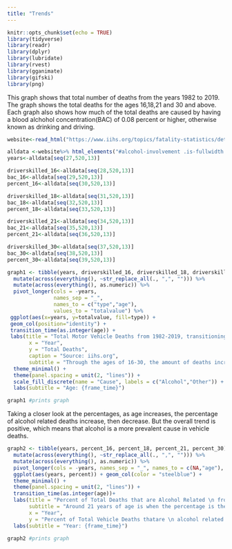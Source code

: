 ```yaml
---
title: "Trends"
---
```


```r
knitr::opts_chunk$set(echo = TRUE)
library(tidyverse)
library(readr)
library(dplyr)
library(lubridate)
library(rvest)
library(gganimate)
library(gifski)
library(png)
```

This graph shows that total number of deaths from the years 1982 to 2019. The graph shows the total deaths for the ages 16,18,21 and 30 and above. Each graph also shows how much of the total deaths are caused by having a blood alchohol concentration(BAC) of 0.08 percent or higher, otherwise known as drinking and driving.

```r
website<-read_html("https://www.iihs.org/topics/fatality-statistics/detail/teenagers#alcohol-involvement")

alldata <-website%>% html_elements("#alcohol-involvement .is-fullwidth:nth-child(4) th , #alcohol-involvement .is-fullwidth:nth-child(4) td") %>% html_text2()
years<-alldata[seq(27,520,13)]

driverskilled_16<-alldata[seq(28,520,13)]
bac_16<-alldata[seq(29,520,13)]
percent_16<-alldata[seq(30,520,13)]

driverskilled_18<-alldata[seq(31,520,13)]
bac_18<-alldata[seq(32,520,13)]
percent_18<-alldata[seq(33,520,13)]

driverskilled_21<-alldata[seq(34,520,13)]
bac_21<-alldata[seq(35,520,13)]
percent_21<-alldata[seq(36,520,13)]

driverskilled_30<-alldata[seq(37,520,13)]
bac_30<-alldata[seq(38,520,13)]
percent_30<-alldata[seq(39,520,13)]

graph1 <- tibble(years, driverskilled_16, driverskilled_18, driverskilled_21, driverskilled_30,                   bac_16, bac_18, bac_21, bac_30) %>%  
  mutate(across(everything(), ~str_replace_all(., ",", ""))) %>% 
  mutate(across(everything(), as.numeric)) %>% 
  pivot_longer(cols = -years,
               names_sep = "_",
               names_to = c("type","age"),
               values_to = "totalvalue") %>% 
 ggplot(aes(x=years, y=totalvalue, fill=type)) + 
 geom_col(position="identity") + 
 transition_time(as.integer(age)) +
 labs(title = "Total Motor Vehicle Deaths from 1982-2019, transitioning through ages 16-30",
       x = "Year", 
       y = "Total Deaths", 
       caption = "Source: iihs.org", 
       subtitle = "Through the ages of 16-30, the amount of deaths increased, but throughout the years, the total deaths decreased, except for age 30") + 
  theme_minimal() + 
  theme(panel.spacing = unit(2, "lines")) + 
  scale_fill_discrete(name = "Cause", labels = c("Alcohol","Other")) + 
  labs(subtitle = "Age: {frame_time}")

graph1 #prints graph
```

Taking a closer look at the percentages, as age increases, the percentage of alcohol related deaths increase, then decrease. But the overall trend is positive, which means that alcohol is a more prevalent cause in vehicle deaths.   

```r

graph2 <- tibble(years, percent_16, percent_18, percent_21, percent_30) %>% 
  mutate(across(everything(), ~str_replace_all(., ",", ""))) %>% 
  mutate(across(everything(), as.numeric)) %>%
  pivot_longer(cols = -years, names_sep = "_", names_to = c(NA,"age"), values_to = "percent")%>%
  ggplot(aes(years, percent)) + geom_col(color = "steelblue") + 
  theme_minimal() +  
  theme(panel.spacing = unit(2, "lines")) + 
  transition_time(as.integer(age))+ 
  labs(title = "Percent of Total Deaths that are Alcohol Related \n from ages 16-30, from 1982-2019", 
       subtitle = "Around 21 years of age is when the percentage is the highest through all the years",
       x = "Year",
       y = "Percent of Total Vehicle Deaths thatare \n alcohol related (BAC >= 0.08)") + 
  labs(subtitle = "Year: {frame_time}") 

graph2 #prints graph
```
